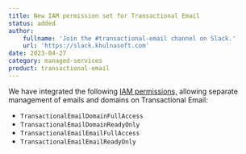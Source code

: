 ```yaml
---
title: New IAM permission set for Transactional Email
status: added
author:
    fullname: 'Join the #transactional-email channel on Slack.'
    url: 'https://slack.khulnasoft.com'
date: 2023-04-27
category: managed-services
product: transactional-email
---
```


We have integrated the following [IAM permissions,](/identity-and-access-management/iam/reference-content/permission-sets/) allowing separate management of emails and domains on Transactional Email:
- `TransactionalEmailDomainFullAccess` 
- `TransactionalEmailDomainReadyOnly` 
- `TransactionalEmailEmailFullAccess` 
- `TransactionalEmailEmailReadyOnly`
